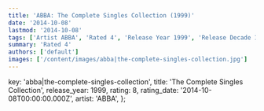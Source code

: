```yaml
---
title: 'ABBA: The Complete Singles Collection (1999)'
date: '2014-10-08'
lastmod: '2014-10-08'
tags: ['Artist ABBA', 'Rated 4', 'Release Year 1999', 'Release Decade 1990']
summary: 'Rated 4'
authors: ['default']
images: ['/content/images/abba|the-complete-singles-collection.jpg']
---
```


  key: 'abba|the-complete-singles-collection',
  title: 'The Complete Singles Collection',
  release_year: 1999,
  rating: 8,
  rating_date: '2014-10-08T00:00:00.000Z',
  artist: 'ABBA',
};

<MusicRating data={data} />
